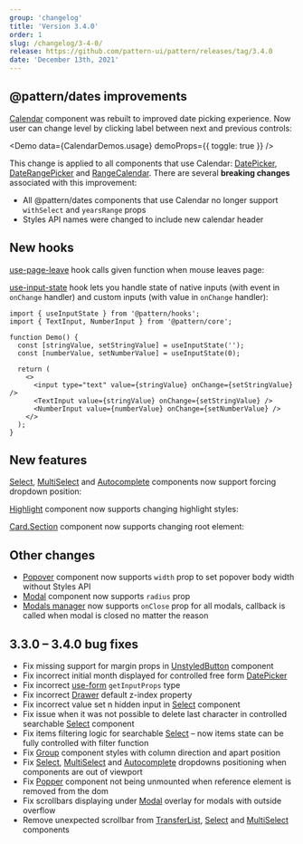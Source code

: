 ```yaml
---
group: 'changelog'
title: 'Version 3.4.0'
order: 1
slug: /changelog/3-4-0/
release: https://github.com/pattern-ui/pattern/releases/tag/3.4.0
date: 'December 13th, 2021'
---
```



## @pattern/dates improvements

[Calendar](https://pattern-ui.design/dates/calendar/) component was rebuilt to improved date picking experience.
Now user can change level by clicking label between next and previous controls:

<Demo data={CalendarDemos.usage} demoProps={{ toggle: true }} />

This change is applied to all components that use Calendar: [DatePicker](https://pattern-ui.design/dates/date-picker/), [DateRangePicker](https://pattern-ui.design/dates/date-picker/) and [RangeCalendar](https://pattern-ui.design/dates/calendar/).
There are several **breaking changes** associated with this improvement:

- All @pattern/dates components that use Calendar no longer support `withSelect` and `yearsRange` props
- Styles API names were changed to include new calendar header

## New hooks

[use-page-leave](https://pattern-ui.design/hooks/use-page-leave/) hook calls given function when mouse leaves page:

<Demo data={HooksDemos.usePageLeaveDemo} />

[use-input-state](https://pattern-ui.design/hooks/use-input-state/) hook lets you handle state of native inputs (with event in `onChange` handler) and custom inputs (with value in `onChange` handler):

```tsx
import { useInputState } from '@pattern/hooks';
import { TextInput, NumberInput } from '@pattern/core';

function Demo() {
  const [stringValue, setStringValue] = useInputState('');
  const [numberValue, setNumberValue] = useInputState(0);

  return (
    <>
      <input type="text" value={stringValue} onChange={setStringValue} />
      <TextInput value={stringValue} onChange={setStringValue} />
      <NumberInput value={numberValue} onChange={setNumberValue} />
    </>
  );
}
```

## New features

[Select](https://pattern-ui.design/core/select/), [MultiSelect](https://pattern-ui.design/core/multi-select/) and [Autocomplete](https://pattern-ui.design/core/autocomplete/)
components now support forcing dropdown position:

<Demo data={SelectDemos.flip} />

[Highlight](https://pattern-ui.design/core/highlight/) component now supports changing highlight styles:

<Demo data={HighlightDemos.styles} />

[Card.Section](https://pattern-ui.design/core/card/) component now supports changing root element:

<Demo data={CardDemos.linkSection} />

## Other changes

- [Popover](https://pattern-ui.design/core/popover/) component now supports `width` prop to set popover body width without Styles API
- [Modal](https://pattern-ui.design/core/modal/) component now supports `radius` prop
- [Modals manager](https://pattern-ui.design/others/modals/) now supports `onClose` prop for all modals, callback is called when modal is closed no matter the reason

## 3.3.0 – 3.4.0 bug fixes

- Fix missing support for margin props in [UnstyledButton](https://pattern-ui.design/core/button/#unstyled-button) component
- Fix incorrect initial month displayed for controlled free form [DatePicker](https://pattern-ui.design/dates/date-picker/)
- Fix incorrect [use-form](https://pattern-ui.design/hooks/use-form/) `getInputProps` type
- Fix incorrect [Drawer](https://pattern-ui.design/core/drawer/) default z-index property
- Fix incorrect value set n hidden input in [Select](https://pattern-ui.design/core/select/) component
- Fix issue when it was not possible to delete last character in controlled searchable [Select](https://pattern-ui.design/core/select/) component
- Fix items filtering logic for searchable [Select](https://pattern-ui.design/core/select/) – now items state can be fully controlled with filter function
- Fix [Group](https://pattern-ui.design/core/group/) component styles with column direction and apart position
- Fix [Select](https://pattern-ui.design/core/select/), [MultiSelect](https://pattern-ui.design/core/multi-select/) and [Autocomplete](https://pattern-ui.design/core/autocomplete/) dropdowns positioning when components are out of viewport
- Fix [Popper](https://pattern-ui.design/core/popper/) component not being unmounted when reference element is removed from the dom
- Fix scrollbars displaying under [Modal](https://pattern-ui.design/core/modal/) overlay for modals with outside overflow
- Remove unexpected scrollbar from [TransferList](https://pattern-ui.design/core/transfer-list/), [Select](https://pattern-ui.design/core/select/) and [MultiSelect](https://pattern-ui.design/core/multi-select/) components
